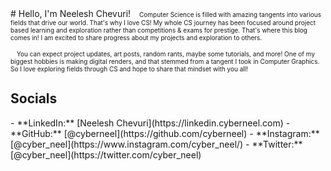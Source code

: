 <Font font="Roboto Mono, monospace">
# Hello, I'm Neelesh Chevuri!
</Font>

<Font font="Playfair Display" size="1.1rem">
&emsp;Computer Science is filled with amazing tangents into various fields that drive our world. That's why I love CS! My whole CS journey has been focused around project based learning and exploration rather than competitions & exams for prestige. That's where this blog comes in! I am excited to share progress about my projects and exploration to others.

&emsp;You can expect project updates, art posts, random rants, maybe some tutorials, and more! One of my biggest hobbies is making digital renders, and that stemmed from a tangent I took in Computer Graphics. So I love exploring fields through CS and hope to share that mindset with you all!
</Font>
<Font font="Roboto Mono, monospace">
## Socials
</Font>
<Font font="'Courier New', monospace">
- **LinkedIn:** [Neelesh Chevuri](https://linkedin.cyberneel.com)
- **GitHub:** [@cyberneel](https://github.com/cyberneel)
- **Instagram:** [@cyber_neel](https://www.instagram.com/cyber_neel/)
- **Twitter:** [@cyber_neel](https://twitter.com/cyber_neel)
</Font>
